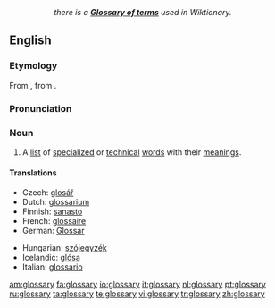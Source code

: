 ::''there is a '''[[Appendix:Glossary|Glossary of terms]]''' used in Wiktionary.''
==English==
{{wikipedia}}
===Etymology===
From {{L.}} {{term|glossarium|glossārium}}, from {{term|glossa|glōssa|word}}.

===Pronunciation===
{{IPA|/ˈglɒsəɹi/}}

===Noun===
{{en-noun|glossaries}}

# A [[list]] of [[specialized]] or [[technical]] [[word]]s with their [[meaning]]s.

====Translations====
{{trans-top|list of words with their meanings}}
* Czech: [[glosář]] {{m}}
* Dutch: [[glossarium]] {{n}}
* Finnish: [[sanasto]]
* French: [[glossaire]]
* German: [[Glossar]] {{n}}
{{trans-mid}}
* Hungarian: [[szójegyzék]]
* Icelandic: [[glósa]] {{f}}
* Italian: [[glossario]] {{m}}
{{trans-bottom}}

[[am:glossary]]
[[fa:glossary]]
[[io:glossary]]
[[it:glossary]]
[[nl:glossary]]
[[pt:glossary]]
[[ru:glossary]]
[[ta:glossary]]
[[te:glossary]]
[[vi:glossary]]
[[tr:glossary]]
[[zh:glossary]]